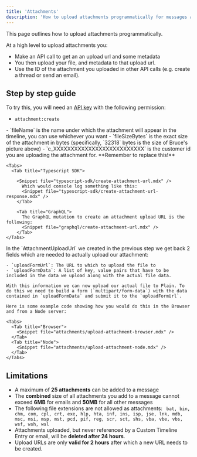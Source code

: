 ```yaml
---
title: 'Attachments'
description: 'How to upload attachments programmatically for messages and events in Plain.'
---
```


This page outlines how to upload attachments programmatically.

At a high level to upload attachments you:

- Make an API call to get an an upload url and some metadata
- You then upload your file, and metadata to that upload url.
- Use the ID of the attachment you uploaded in other API calls (e.g. create a thread or send an email).

## Step by step guide

To try this, you will need an [API key](/graphql/authentication/) with the following permission:

- `attachment:create`

<Steps>
  <Step title="Creating an upload url">
    - `fileName` is the name under which the attachment will appear in the timeline, you can use whichever you want
    - `fileSizeBytes` is the exact size of the attachment in bytes (specifically, `32318` bytes is the size of Bruce's picture above)
    - `c_XXXXXXXXXXXXXXXXXXXXXXXXXX` is the customer id you are uploading the attachment for. **Remember to replace this!**

    <Tabs>
      <Tab title="Typescript SDK">

        <Snippet file="typescript-sdk/create-attachment-url.mdx" />
          Which would console log something like this:
          <Snippet file="typescript-sdk/create-attachment-url-response.mdx" />
        </Tab>

        <Tab title="GraphQL">
          The GraphQL mutation to create an attachment upload URL is the following:
          <Snippet file="graphql/create-attachment-url.mdx" />
        </Tab>
    </Tabs>

  </Step>
  
  <Step title="Uploading the attachment">
    In the `AttachmentUploadUrl` we created in the previous step we get back 2 fields which are needed to actually upload our attachment:

    - `uploadFormUrl`: The URL to which to upload the file to
    - `uploadFormData`: A list of key, value pairs that have to be included in the data we upload along with the actual file data.

    With this information we can now upload our actual file to Plain. To do this we need to build a form (`multipart/form-data`) with the data contained in `uploadFormData` and submit it to the `uploadFormUrl`.

    Here is some example code showing how you would do this in the Browser and from a Node server:

    <Tabs>
      <Tab title="Browser">
        <Snippet file="attachments/upload-attachment-browser.mdx" />
      </Tab>
      <Tab title="Node">
        <Snippet file="attachments/upload-attachment-node.mdx" />
      </Tab>
    </Tabs>

  </Step>
  
</Steps>

## Limitations

- A maximum of **25 attachments** can be added to a message
- The **combined** size of all attachments you add to a message cannot exceed **6MB** for emails and **50MB** for all other messages
- The following file extensions are not allowed as attachments:
  `
bat, bin, chm, com, cpl, crt, exe, hlp, hta, inf, ins, isp, jse, lnk, mdb, msc, msi, msp, mst, pcd, pif, reg, scr, sct, shs, vba, vbe, vbs, wsf, wsh, wsl`
- Attachments uploaded, but never referenced by a Custom Timeline Entry or email, will be
  **deleted after 24 hours**.
- Upload URLs are only **valid for 2 hours** after which a new URL needs to be created.
